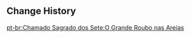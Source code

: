 {{Genius Invokation TCG Stage
|title        = The Golden Heist
|type         = Adventure Challenge
|group        = Open World Match
|character    = Yunus
|requirement  = 8
|location     = Sumeru
|introduction = Sometimes, our convoys will be intercepted by the Fatui while transporting goods. I doubt that they lack supplies, so I can only think that they must have some other motive for doing such things...<br/ >{{Color|bp|Special Rule: When every Action Phase begins, all your characters gain 1 Energy.}}
|objective_1  = Achieve victory
|reward_1     = Player EXP*300;Lucky Coin*300
|objective_2  = Achieve victory within 5 Rounds
|reward_2     = Lucky Coin*600
|objective_3  = Use 2 Elemental Bursts
|reward_3     = Lucky Coin*600
|lineup       = Fatui Skirmisher - Anemoboxer Vanguard;Fatui Pyro Agent
|reserve_1    = Mirror Maiden;Fatui Skirmisher - Hydrogunner Legionnaire
|p_support    = Elemental Orb: Enduring
}}

==Change History==
{{Change History|3.3}}

[[pt-br:Chamado Sagrado dos Sete:O Grande Roubo nas Areias]]
